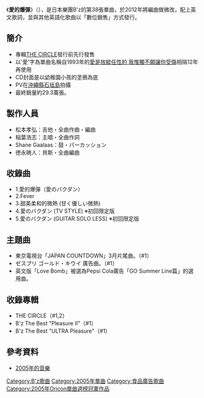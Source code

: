 {{Infobox Single |
| Name           = 愛的爆彈<br />{{lang|ja|愛のバクダン}}<br />{{lang|en|Love Bomb}}
| Artist         = [[B'z|B'z]]
| Album          = [[THE_CIRCLE|THE CIRCLE]]
| Cover          = 
| Released       = 2005年3月9日
| Format         = [[單曲|單曲CD]]<br/>[[DVD|DVD]](初回限定版)
| Recorded       = 
| Genre          = [[強力流行|強力流行]]<br/>[[硬式搖滾|硬式搖滾]]<br/>[[J-POP|J-POP]]
| Length         = 22分12秒(初回限定版)、13分21秒(通常版)
| Label          = [[VERMILLION_RECORDS|VERMILLION RECORDS]]
| Writer         = [[稻葉浩志|稻葉浩志]]（全作詞）<br/>[[松本孝弘|松本孝弘]]（全作曲）
| Producer       = [[松本孝弘|松本孝弘]]
| Certification  = 白金（[[日本唱片協會|日本唱片協會]]）
| Chart position = * 週間最高排行第1位（[[Oricon公信榜|Oricon]]）
* 2005年度年間第27位（[[Oricon公信榜|Oricon]]）
| Last single    = [[ARIGATO|ARIGATO]] <br /> （2004年）
| This single    = '''愛的爆彈''' <br /> （2005年）
| Next single    = [[OCEAN_(B'z單曲)|OCEAN]]<br />（2005年）
}}
《'''愛的爆彈'''》（{{lang|ja|愛のバクダン}}），是日本樂團B'z的第38張單曲，於2012年將編曲做微改，配上英文歌詞，並與其他英語化歌曲以「數位銷售」方式發行。


==簡介==
*專輯[[THE_CIRCLE|THE CIRCLE]]發行前先行發售
*以'愛'字為單曲名稱自1993年的[[愛是放縱任性的_我惟獨不願讓你受傷|愛是放縱任性的 我惟獨不願讓你受傷]]相隔12年再使用
*CD封面是以幼稚園小孩的塗鴉為底
*PV在[[沖繩縣|沖繩縣]][[石垣島|石垣島]]拍攝
*最終銷量約29.3萬張。

==製作人員==
*松本孝弘：吉他・全曲作曲・編曲
*稲葉浩志：主唱・全曲作詞
*Shane Gaalaas：鼓・パーカッション
*徳永暁人：貝斯・全曲編曲

==收錄曲==
*1.愛的爆彈（愛のバクダン）
*2.Fever
*3.甜美柔和的微熱 (甘く優しい微熱)
*4.愛のバクダン (TV STYLE) ※初回限定版
*5.愛のバクダン (GUITAR SOLO LESS) ※初回限定版

==主題曲==
*東京電視台「JAPAN COUNTDOWN」3月片尾曲。（#1）
*ゼスプリ ゴールド・キウイ 廣告曲。（#1）
*英文版「Love Bomb」被選為Pepsi Cola廣告「GO Summer Line篇」的選用曲。

==收錄專輯==
*THE CIRCLE（#1,2）
*B'z The Best "Pleasure II"（#1）
*B'z The Best "ULTRA Pleasure"（#1）

==參考資料==
*[http://ja.wikipedia.org/wiki/2005%E5%B9%B4%E3%81%AE%E9%9F%B3%E6%A5%BD     2005年的音樂] {{Wayback|url=http://ja.wikipedia.org/wiki/2005%E5%B9%B4%E3%81%AE%E9%9F%B3%E6%A5%BD |date=20110302121605 }}

{{B'z}}
{{Oricon單曲週榜冠軍 (2005年)|2005年3月21日}}

{{DEFAULTSORT:Ai no Bakudan}}
[[Category:B'z歌曲|Category:B'z歌曲]]
[[Category:2005年單曲|Category:2005年單曲]]
[[Category:食品廣告歌曲|Category:食品廣告歌曲]]
[[Category:2005年Oricon單曲週榜冠軍作品|Category:2005年Oricon單曲週榜冠軍作品]]